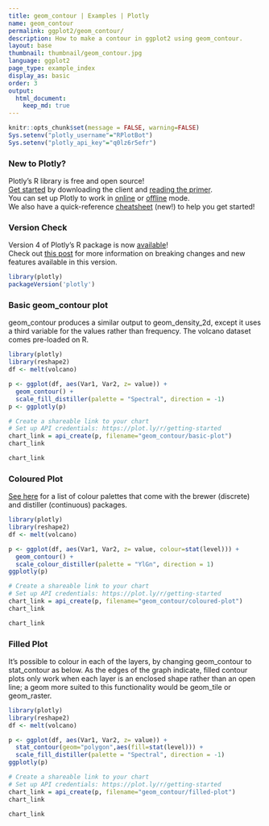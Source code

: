 ```yaml
---
title: geom_contour | Examples | Plotly
name: geom_contour
permalink: ggplot2/geom_contour/
description: How to make a contour in ggplot2 using geom_contour.
layout: base
thumbnail: thumbnail/geom_contour.jpg
language: ggplot2
page_type: example_index
display_as: basic
order: 3
output:
  html_document:
    keep_md: true
---
```


```r
knitr::opts_chunk$set(message = FALSE, warning=FALSE)
Sys.setenv("plotly_username"="RPlotBot")
Sys.setenv("plotly_api_key"="q0lz6r5efr")
```

### New to Plotly?

Plotly's R library is free and open source!<br>
[Get started](https://plot.ly/r/getting-started/) by downloading the client and [reading the primer](https://plot.ly/r/getting-started/).<br>
You can set up Plotly to work in [online](https://plot.ly/r/getting-started/#hosting-graphs-in-your-online-plotly-account) or [offline](https://plot.ly/r/offline/) mode.<br>
We also have a quick-reference [cheatsheet](https://images.plot.ly/plotly-documentation/images/r_cheat_sheet.pdf) (new!) to help you get started!

### Version Check

Version 4 of Plotly's R package is now [available](https://plot.ly/r/getting-started/#installation)!<br>
Check out [this post](http://moderndata.plot.ly/upgrading-to-plotly-4-0-and-above/) for more information on breaking changes and new features available in this version.

```r
library(plotly)
packageVersion('plotly')
```

### Basic geom\_contour plot
geom\_contour produces a similar output to geom\_density\_2d, except it uses a third variable for the values rather than frequency. The volcano dataset comes pre-loaded on R.

```r
library(plotly)
library(reshape2)
df <- melt(volcano)

p <- ggplot(df, aes(Var1, Var2, z= value)) +
  geom_contour() +
  scale_fill_distiller(palette = "Spectral", direction = -1)
p <- ggplotly(p)

# Create a shareable link to your chart
# Set up API credentials: https://plot.ly/r/getting-started
chart_link = api_create(p, filename="geom_contour/basic-plot")
chart_link
```

```r
chart_link
```

### Coloured Plot
[See here](https://ggplot2.tidyverse.org/reference/scale_brewer.html) for a list of colour palettes that come with the brewer (discrete) and distiller (continuous) packages.

```r
library(plotly)
library(reshape2)
df <- melt(volcano)

p <- ggplot(df, aes(Var1, Var2, z= value, colour=stat(level))) +
  geom_contour() +
  scale_colour_distiller(palette = "YlGn", direction = 1)
ggplotly(p)

# Create a shareable link to your chart
# Set up API credentials: https://plot.ly/r/getting-started
chart_link = api_create(p, filename="geom_contour/coloured-plot")
chart_link
```

```r
chart_link
```

### Filled Plot
It's possible to colour in each of the layers, by changing geom\_contour to stat\_contour as below. As the edges of the graph indicate, filled contour plots only work when each layer is an enclosed shape rather than an open line; a geom more suited to this functionality would be geom\_tile or geom\_raster.

```r
library(plotly)
library(reshape2)
df <- melt(volcano)

p <- ggplot(df, aes(Var1, Var2, z= value)) +
  stat_contour(geom="polygon",aes(fill=stat(level))) +
  scale_fill_distiller(palette = "Spectral", direction = -1)
ggplotly(p)

# Create a shareable link to your chart
# Set up API credentials: https://plot.ly/r/getting-started
chart_link = api_create(p, filename="geom_contour/filled-plot")
chart_link
```

```r
chart_link
```

